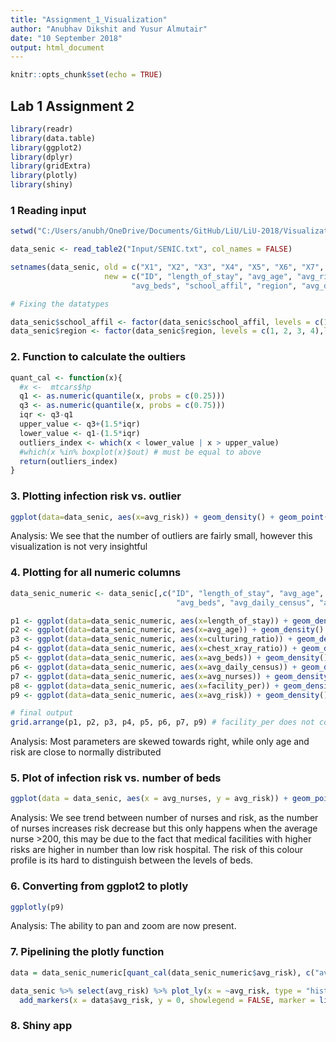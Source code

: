 ```yaml
---
title: "Assignment_1_Visualization"
author: "Anubhav Dikshit and Yusur Almutair"
date: "10 September 2018"
output: html_document
---
```


```r
knitr::opts_chunk$set(echo = TRUE)
```

## Lab 1 Assignment 2

```r
library(readr)
library(data.table)
library(ggplot2)
library(dplyr)
library(gridExtra)
library(plotly)
library(shiny)
```

### 1 Reading input
```r
setwd("C:/Users/anubh/OneDrive/Documents/GitHub/LiU/LiU-2018/Visualization/Assignment_1")

data_senic <- read_table2("Input/SENIC.txt", col_names = FALSE)

setnames(data_senic, old = c("X1", "X2", "X3", "X4", "X5", "X6", "X7", "X8", "X9", "X10", "X11", "X12"), 
                     new = c("ID", "length_of_stay", "avg_age", "avg_risk", "culturing_ratio", "chest_xray_ratio",
                           "avg_beds", "school_affil", "region", "avg_daily_census", "avg_nurses", "facility_per"))

# Fixing the datatypes

data_senic$school_affil <- factor(data_senic$school_affil, levels = c(1, 2),labels = c("Yes", "No"))
data_senic$region <- factor(data_senic$region, levels = c(1, 2, 3, 4),labels = c("NE", "NC", "S", "W"))
```

### 2. Function to calculate the oultiers
```r
quant_cal <- function(x){
  #x <-  mtcars$hp
  q1 <- as.numeric(quantile(x, probs = c(0.25)))
  q3 <- as.numeric(quantile(x, probs = c(0.75)))
  iqr <- q3-q1
  upper_value <- q3+(1.5*iqr)
  lower_value <- q1-(1.5*iqr)
  outliers_index <- which(x < lower_value | x > upper_value)
  #which(x %in% boxplot(x)$out) # must be equal to above
  return(outliers_index)
}
```

### 3. Plotting infection risk vs. outlier
```r
ggplot(data=data_senic, aes(x=avg_risk)) + geom_density() + geom_point(data = data_senic[quant_cal(data_senic$avg_risk), c("avg_risk")], aes(y = 0, x = avg_risk), shape=18, size=2) 
```

Analysis: We see that the number of outliers are fairly small, however this visualization is not very insightful

### 4. Plotting for all numeric columns
```r
data_senic_numeric <- data_senic[,c("ID", "length_of_stay", "avg_age", "avg_risk", "culturing_ratio", "chest_xray_ratio",
                                     "avg_beds", "avg_daily_census", "avg_nurses", "facility_per")]

p1 <- ggplot(data=data_senic_numeric, aes(x=length_of_stay)) + geom_density() + geom_point(data = data_senic_numeric[quant_cal(data_senic_numeric$length_of_stay), c("length_of_stay")], aes(y = 0, x = length_of_stay), shape=18, size=2) 
p2 <- ggplot(data=data_senic_numeric, aes(x=avg_age)) + geom_density() + geom_point(data = data_senic_numeric[quant_cal(data_senic_numeric$avg_age), c("avg_age")], aes(y = 0, x = avg_age), shape=18, size=2) 
p3 <- ggplot(data=data_senic_numeric, aes(x=culturing_ratio)) + geom_density() + geom_point(data = data_senic_numeric[quant_cal(data_senic_numeric$culturing_ratio), c("culturing_ratio")], aes(y = 0, x = culturing_ratio), shape=18, size=2) 
p4 <- ggplot(data=data_senic_numeric, aes(x=chest_xray_ratio)) + geom_density() + geom_point(data = data_senic_numeric[quant_cal(data_senic_numeric$chest_xray_ratio), c("chest_xray_ratio")], aes(y = 0, x = chest_xray_ratio), shape=18, size=2) 
p5 <- ggplot(data=data_senic_numeric, aes(x=avg_beds)) + geom_density() + geom_point(data = data_senic_numeric[quant_cal(data_senic_numeric$avg_beds), c("avg_beds")], aes(y = 0, x = avg_beds), shape=18, size=2) 
p6 <- ggplot(data=data_senic_numeric, aes(x=avg_daily_census)) + geom_density() + geom_point(data = data_senic_numeric[quant_cal(data_senic_numeric$avg_daily_census), c("avg_daily_census")], aes(y = 0, x = avg_daily_census), shape=18, size=2) 
p7 <- ggplot(data=data_senic_numeric, aes(x=avg_nurses)) + geom_density() + geom_point(data = data_senic_numeric[quant_cal(data_senic_numeric$avg_nurses), c("avg_nurses")], aes(y = 0, x = avg_nurses), shape=18, size=2) 
p8 <- ggplot(data=data_senic_numeric, aes(x=facility_per)) + geom_density() + geom_point(data = data_senic_numeric[quant_cal(data_senic_numeric$facility_per), c("facility_per")], aes(y = 0, x = facility_per), shape=18, size=2) 
p9 <- ggplot(data=data_senic_numeric, aes(x=avg_risk)) + geom_density() + geom_point(data = data_senic_numeric[quant_cal(data_senic_numeric$avg_risk), c("avg_risk")], aes(y = 0, x = avg_risk), shape=18, size=2) 

# final output
grid.arrange(p1, p2, p3, p4, p5, p6, p7, p9) # facility_per does not contain any outlier

```

Analysis: Most parameters are skewed towards right, while only age and risk are close to normally distributed


### 5. Plot of infection risk vs. number of beds
```r
ggplot(data = data_senic, aes(x = avg_nurses, y = avg_risk)) + geom_point(aes(color = avg_beds))
```

Analysis: We see trend between number of nurses and risk, as the number of nurses increases risk decrease but this only happens when the average nurse >200, this may be due to the fact that medical facilities with higher risks are higher in number than low risk hospital.
The risk of this colour profile is its hard to distinguish between the levels of beds.


### 6. Converting from ggplot2 to plotly
```r
ggplotly(p9)
```

Analysis: The ability to pan and zoom are now present.


### 7. Pipelining the plotly function

```r
data = data_senic_numeric[quant_cal(data_senic_numeric$avg_risk), c("avg_risk")]

data_senic %>% select(avg_risk) %>% plot_ly(x = ~avg_risk, type = "histogram") %>% 
  add_markers(x = data$avg_risk, y = 0, showlegend = FALSE, marker = list(color = "red", symbol = c('diamond')))

```

### 8. Shiny app
```r

```